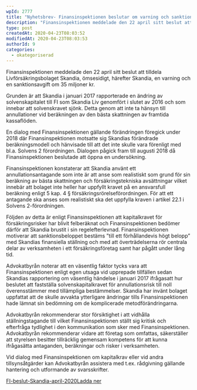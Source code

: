 ```yaml
---
wpId: 2777
title: "Nyhetsbrev- Finansinspektionen beslutar om varning och sanktionsavgift mot Skandia Liv"
description: "Finansinspektionen meddelade den 22 april sitt beslut att tilldela Livförsäkringsbolaget Skandia, ömsesidigt, härefter Skandia, en varning och en sanktionsavgift om 35 miljoner kr. Grunden är att Skandia i januari 2017&hellip;"
type: post
createdAt: 2020-04-23T08:03:52
modifiedAt: 2020-04-23T08:03:53
authorId: 9
categories:
  - okategoriserad
---
```


Finansinspektionen meddelade den 22 april sitt beslut att tilldela Livförsäkringsbolaget Skandia, ömsesidigt, härefter Skandia, en varning och en sanktionsavgift om 35 miljoner kr.

Grunden är att Skandia i januari 2017 rapporterade en ändring av solvenskapitalet till FI som Skandia Liv genomfört i slutet av 2016 och som innebar att solvenskravet sjönk. Detta genom att inte ta hänsyn till annullationer vid beräkningen av den bästa skattningen av framtida kassaflöden.

En dialog med Finansinspektionen gällande förändringen föregick under 2018 där Finansinspektionen motsatte sig Skandias förändrade beräkningsmodell och hänvisade till att det inte skulle vara förenligt med bl.a. Solvens 2 förordningen. Dialogen pågick fram till augusti 2018 då Finansinspektionen beslutade att öppna en undersökning.

Finansinspektionen konstaterar att Skandia använt ett annullationsantagande som inte är att anse som realistiskt som grund för sin beräkning av bästa skattningen och försäkringstekniska avsättningar vilket innebär att bolaget inte heller har uppfyllt kravet på en ansvarsfull beräkning enligt 5 kap. 4 § försäkringsrörelseförordningen. För att ett antagande ska anses som realistiskt ska det uppfylla kraven i artikel 22.1 i Solvens 2-förordningen.

Följden av detta är enligt Finansinspektionen att kapitalkravet för försäkringsrisker har blivit felberäknat och Finansinspektionen bedömer därför att Skandia brustit i sin regelefterlevnad. Finansinspektionen motiverar att sanktionsbeloppet bestäms ”till ett förhållandevis högt belopp” med Skandias finansiella ställning och med att överträdelserna rör centrala delar av verksamheten i ett försäkringsföretag samt har pågått under lång tid.

Advokatbyrån noterar att en väsentlig faktor tycks vara att Finansinspektionen enligt egen utsaga vid upprepade tillfällen sedan Skandias rapportering om väsentlig händelse i januari 2017 ifrågasatt hur beslutet att fastställa solvenskapitalkravet för annullationsrisk till noll överensstämmer med tillämpliga bestämmelser. Skandia har invänt bolaget uppfattat att de skulle avvakta ytterligare ändringar tills Finansinspektionen hade lämnat sin bedömning om de komplicerade metodförändringarna.

Advokatbyrån rekommenderar stor försiktighet i att vidhålla ställningstagande till vilket Finansinspektionen ställt sig kritisk och efterfråga tydlighet i den kommunikation som sker med Finansinspektionen. Advokatbyrån rekommenderar vidare att företag som omfattas, säkerställer att styrelsen besitter tillräcklig gemensam kompetens för att kunna ifrågasätta antaganden, beräkningar och risker i verksamheten.

Vid dialog med Finansinspektionen om kapitalkrav eller vid andra tillsynsåtgärder kan Advokatbyrån assistera med t.ex. rådgivning gällande hantering och utformande av svarsskrifter.

[FI-beslut-Skandia-april-2020](/app/uploads/2020/04/FI-beslut-Skandia-april-2020.pdf)[Ladda ner](/app/uploads/2020/04/FI-beslut-Skandia-april-2020.pdf)